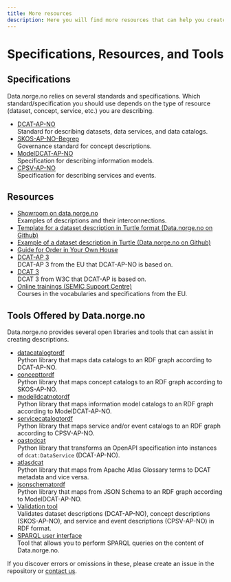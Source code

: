 ```yaml
---
title: More resources
description: Here you will find more resources that can help you create descriptions for data.norge.no.
---
```


# Specifications, Resources, and Tools

## Specifications

Data.norge.no relies on several standards and specifications. Which standard/specification you should use depends on the type of resource (dataset, concept, service, etc.) you are describing.

-   [DCAT-AP-NO](https://data.norge.no/specification/dcat-ap-no)  
    Standard for describing datasets, data services, and data catalogs.
-   [SKOS-AP-NO-Begrep](https://data.norge.no/specification/skos-ap-no-begrep)  
    Governance standard for concept descriptions.
-   [ModelDCAT-AP-NO](https://data.norge.no/specification/modelldcat-ap-no)  
    Specification for describing information models.
-   [CPSV-AP-NO](https://data.norge.no/specification/cpsv-ap-no)  
    Specification for describing services and events.

## Resources

-   [Showroom on data.norge.no](https://data.norge.no/showroom/overview)  
    Examples of descriptions and their interconnections.
-   [Template for a dataset description in Turtle format (Data.norge.no on Github)](https://github.com/fellesdatakatalog/sikt-workshop/blob/main/example-template.ttl)
-   [Example of a dataset description in Turtle (Data.norge.no on Github)](https://github.com/Informasjonsforvaltning/dcat-ap-no/blob/4d09617568f0f353b336ddd966b2228dc35f084e/examples/test.ttl)
-   [Guide for Order in Your Own House](https://www.digdir.no/informasjonsforvaltning/veileder-orden-i-eget-hus/2716)
-   [DCAT-AP 3](https://semiceu.github.io/DCAT-AP/releases/3.0.0/#DataService)  
    DCAT-AP 3 from the EU that DCAT-AP-NO is based on.
-   [DCAT 3](https://www.w3.org/TR/vocab-dcat-3/)  
    DCAT 3 from W3C that DCAT-AP is based on.
-   [Online trainings (SEMIC Support Centre)](https://joinup.ec.europa.eu/collection/semic-support-centre/online-trainings)  
    Courses in the vocabularies and specifications from the EU.

## Tools Offered by Data.norge.no

Data.norge.no provides several open libraries and tools that can assist in creating descriptions.

-   [datacatalogtordf](https://github.com/Informasjonsforvaltning/datacatalogtordf)  
    Python library that maps data catalogs to an RDF graph according to DCAT-AP-NO.
-   [concepttordf](https://github.com/Informasjonsforvaltning/concepttordf)  
    Python library that maps concept catalogs to an RDF graph according to SKOS-AP-NO.
-   [modelldcatnotordf](https://github.com/Informasjonsforvaltning/modelldcatnotordf)  
    Python library that maps information model catalogs to an RDF graph according to ModelDCAT-AP-NO.
-   [servicecatalogtordf](https://github.com/Informasjonsforvaltning/servicecatalogtordf)  
    Python library that maps service and/or event catalogs to an RDF graph according to CPSV-AP-NO.
-   [oastodcat](https://github.com/Informasjonsforvaltning/oastodcat)  
    Python library that transforms an OpenAPI specification into instances of `dcat:DataService` (DCAT-AP-NO).
-   [atlasdcat](https://github.com/Informasjonsforvaltning/atlasdcat)  
    Python library that maps from Apache Atlas Glossary terms to DCAT metadata and vice versa.
-   [jsonschematordf](https://github.com/Informasjonsforvaltning/jsonschematordf)  
    Python library that maps from JSON Schema to an RDF graph according to ModelDCAT-AP-NO.
-   [Validation tool](https://data.norge.no/validator)  
    Validates dataset descriptions (DCAT-AP-NO), concept descriptions (SKOS-AP-NO), and service and event descriptions (CPSV-AP-NO) in RDF format.
-   [SPARQL user interface](https://data.norge.no/sparql)  
    Tool that allows you to perform SPARQL queries on the content of Data.norge.no.

If you discover errors or omissions in these, please create an issue in the repository or [contact us](/contact).
